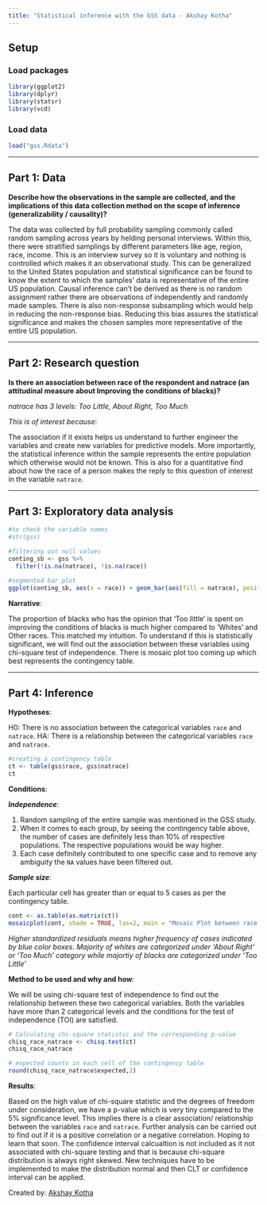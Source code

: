 ```yaml
---
title: "Statistical inference with the GSS data - Akshay Kotha"
---
```


## Setup

### Load packages

```r
library(ggplot2)
library(dplyr)
library(statsr)
library(vcd)
```

### Load data

```r
load("gss.Rdata")
```


* * *

## Part 1: Data

**Describe how the observations in the sample are collected, and the implications of this data collection method on the scope of inference (generalizability / causality)?**

The data was collected by full probability sampling commonly called random sampling across years by helding personal interviews. Within this, there were stratified samplings by different parameters like age, region, race, income. This is an interview survey so it is voluntary and nothing is controlled which makes it an observational study. This can be generalized to the United States population and statistical significance can be found to know the extent to which the samples' data is representative of the entire US population. Causal inference can't be derived as there is no random assignment rather there are observations of independently and randomly made samples. There is also non-response subsampling which would help in reducing the non-response bias. Reducing this bias assures the statistical significance and makes the chosen samples more representative of the entire US population.


* * *

## Part 2: Research question

**Is there an association between race of the respondent and natrace (an attitudinal measure about Improving the conditions of blacks)?**

*natrace has 3 levels: Too Little, About Right, Too Much*

*This is of interest because*:

The association if it exists helps us understand to further engineer the variables and create new variables for predictive models. More importantly, the statistical inference within the sample represents the entire population which otherwise would not be known. This is also for a quantitative find about how the race of a person makes the reply to this question of interest in the variable `natrace`.

* * *

## Part 3: Exploratory data analysis

```r
#to check the variable names
#str(gss)
```

```r
#filtering out null values
conting_sb <- gss %>%
  filter(!is.na(natrace), !is.na(race))

#segmented bar plot
ggplot(conting_sb, aes(x = race)) + geom_bar(aes(fill = natrace), position = 'fill') + labs(x = "race", y = "proportion of natrace response")


```

**Narrative**: 

The proportion of blacks who has the opinion that 'Too little' is spent on improving the conditions of blacks is much higher compared to 'Whites' and Other races. This matched my intuition. To understand if this is statistically significant, we will find out the association between these variables using chi-square test of independence. There is mosaic plot too coming up which best represents the contingency table.

* * *

## Part 4: Inference

**Hypotheses**:

H0: There is no association between the categorical variables `race` and `natrace`.
HA: There is a relationship between the categorical variables `race` and `natrace`.


```r
#creating a contingency table
ct <- table(gss$race, gss$natrace)
ct
```
**Conditions**:

***Independence***: 

1. Random sampling of the entire sample was mentioned in the GSS study.
2. When it comes to each group, by seeing the contingency table above, the number of cases are definitely less than 10% of respective populations. The respective populations would be way higher.
3. Each case definitely contributed to one specific case and to remove any ambiguity the `NA` values have been filtered out.

***Sample size***:

Each particular cell has greater than or equal to 5 cases as per the contingency table.
```r
cont <- as.table(as.matrix(ct))
mosaicplot(cont, shade = TRUE, las=2, main = "Mosaic Plot between race and natrace")
```

*Higher standardized residuals means higher frequency of cases indicated by blue color boxes. Majority of whites are categorized under 'About Right' or 'Too Much' category while majortiy of blacks are categorized under 'Too Little'*

**Method to be used and why and how**:

We will be using chi-square test of independence to find out the relationship between these two categorical variables. Both the variables have more than 2 categorical levels and the conditions for the test of independence (TOI) are satisfied.

```r
# Calculating chi-square statistic and the corresponding p-value
chisq_race_natrace <- chisq.test(ct)
chisq_race_natrace
```


```r
# expected counts in each cell of the contingency table
round(chisq_race_natrace$expected,2)
```
**Results**:

Based on the high value of chi-square statistic and the degrees of freedom under consideration, we have a p-value which is very tiny compared to the 5% significance level. This implies there is a clear association/ relationship between the variables `race` and `natrace`. Further analysis can be carried out to find out if it is a positive correlation or a negative correlation. Hoping to learn that soon. The confidence interval calcualtion is not included as it not associated with chi-square testing and that is because chi-square distribution is always right skewed. New techniques have to be implemented to make the distribution normal and then CLT or confidence interval can be applied.

Created by: [Akshay Kotha](https://twitter.com/akshaykreddy)
